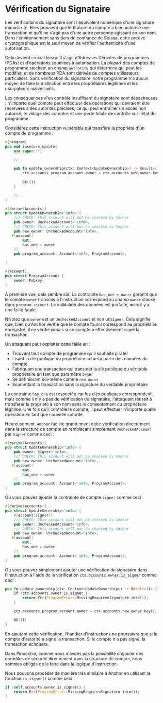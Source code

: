 
# Vérification du Signataire

Les vérifications du signataire sont l'équivalent numérique d'une signature manuscrite. Elles prouvent que le titulaire du compte a bien autorisé une transaction et qu'il ne s'agit pas d'une autre personne agissant en son nom. Dans l'environnement sans tiers de confiance de Solana, cette preuve cryptographique est le seul moyen de vérifier l'authenticité d'une autorisation.

Cela devient crucial lorsqu'il s'agit d'Adresses Dérivées de programmes (PDAs) et d'opérations soumises à autorisation. La plupart des comptes de programme stockent un champ `authority` qui détermine qui peut les modifier, et de nombreux PDA sont dérivés de comptes utilisateurs particuliers. Sans vérification du signataire, votre programme n'a aucun moyen de faire la distinction entre les propriétaires légitimes et les usurpateurs malveillants.

Les conséquences d'un contrôle insuffisant du signataire sont désastreuses : n'importe quel compte peut effectuer des opérations qui devraient être réservées à des autorités précises, ce qui peut entraîner un accès non autorisé, le vidage des comptes et une perte totale de contrôle sur l'état du programme.

<ArticleSection name="Anchor" id="anchor" level="h2" />

Considérez cette instruction vulnérable qui transfère la propriété d'un compte de programme :

```rust
#[program]
pub mod insecure_update{
    use super::*;

    //..

    pub fn update_ownership(ctx: Context<UpdateOwnership>) -> Result<()> {
        ctx.accounts.program_account.owner = ctx.accounts.new_owner.key();
    
        Ok(())
    }

    //..
}

#[derive(Accounts)]
pub struct UpdateOwnership<'info> {
    /// CHECK: This account will not be checked by Anchor
    pub owner: UncheckedAccount<'info>,
    /// CHECK: This account will not be checked by Anchor
    pub new_owner: UncheckedAccount<'info>,
   #[account(
        mut,
        has_one = owner
    )]
    pub program_account: Account<'info, ProgramAccount>,

}

#[account]
pub struct ProgramAccount {
    owner: Pubkey,
}
```

À première vue, cela semble sûr. La contrainte `has_one = owner` garantit que le compte `owner` transmis à l'instruction correspond au champ `owner` stocké dans `program_account`. La validation des données est parfaite, mais il y a une faille fatale.

NNotez que `owner` est un `UncheckedAccount` et non un`Signer`. Cela signifie que, bien qu'Anchor vérifie que le compte fourni correspond au propriétaire enregistré, il ne vérifie jamais si ce compte a effectivement signé la transaction.

Un attaquant peut exploiter cette faille en :
- Trouvant tout compte de programme qu'il souhaite pirater
- Lisant la clé publique du propriétaire actuel à partir des données du compte
- Fabriquant une transaction qui transmet la clé publique du véritable propriétaire en tant que paramètre `owner`
- Se définissant soi-même comme `new_owner`
- Soumettant la transaction sans la signature du véritable propriétaire

La contrainte `has_one` est respectée car les clés publiques correspondent, mais comme il n'y a pas de vérification du signataire, l'attaquant réussit à transférer la propriété à son nom sans le consentement du propriétaire légitime. Une fois qu'il contrôle le compte, il peut effectuer n'importe quelle opération en tant que nouvelle autorité.

Heureusement, `Anchor` facilite grandement cette vérification directement dans la structure de compte en remplaçant simplement `UncheckedAccount` par `Signer` comme ceci :

```rust
#[derive(Accounts)]
pub struct UpdateOwnership<'info> {
    pub owner: Signer<'info>,
    /// CHECK: This account will not be checked by Anchor
    pub new_owner: UncheckedAccount<'info>,
   #[account(
        mut,
        has_one = owner
    )]
    pub program_account: Account<'info, ProgramAccount>,
}
```

Ou vous pouvez ajouter la contrainte de compte `signer` comme ceci :

```rust
#[derive(Accounts)]
pub struct UpdateOwnership<'info> {
    #[account(signer)]
    /// CHECK: This account will not be checked by Anchor
    pub owner: UncheckedAccount<'info>,
    /// CHECK: This account will not be checked by Anchor
    pub new_owner: UncheckedAccount<'info>,
   #[account(
        mut,
        has_one = owner
    )]
    pub program_account: Account<'info, ProgramAccount>,
}
```

Ou vous pouvez simplement ajouter une vérification du signataire dans l'instruction à l'aide de la vérification `ctx.accounts.owner.is_signer` comme ceci :

```rust
pub fn update_ownership(ctx: Context<UpdateOwnership>) -> Result<()> {
    if !ctx.accounts.owner.is_signer {
        return Err(ProgramError::MissingRequiredSignature.into());
    }

    ctx.accounts.program_account.owner = ctx.accounts.new_owner.key();

    Ok(())
}
```

En ajoutant cette vérification, l'handler d'instructions ne poursuivra que si le compte d'autorité a signé la transaction. Si le compte n'a pas signé, la transaction échouera.

<ArticleSection name="Pinocchio" id="pinocchio" level="h2" />

Dans Pinocchio, comme nous n'avons pas la possibilité d'ajouter des contrôles de sécurité directement dans la structure de compte, nous sommes obligés de le faire dans la logique d'instruction.

Nous pouvons procéder de manière très similaire à Anchor en utilisant la fonction `is_signer()` comme ceci :

```rust
if !self.accounts.owner.is_signer() {
    return Err(ProgramError::MissingRequiredSignature.into());
}
```